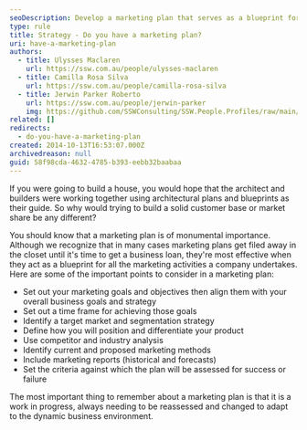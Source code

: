 ```yaml
---
seoDescription: Develop a marketing plan that serves as a blueprint for your business's marketing activities, helping you achieve your goals and stay competitive.
type: rule
title: Strategy - Do you have a marketing plan?
uri: have-a-marketing-plan
authors:
  - title: Ulysses Maclaren
    url: https://ssw.com.au/people/ulysses-maclaren
  - title: Camilla Rosa Silva
    url: https://ssw.com.au/people/camilla-rosa-silva
  - title: Jerwin Parker Roberto
    url: https://ssw.com.au/people/jerwin-parker
    img: https://github.com/SSWConsulting/SSW.People.Profiles/raw/main/Jerwin-Parker/Images/Jerwin-Parker-Profile.jpg
related: []
redirects:
  - do-you-have-a-marketing-plan
created: 2014-10-13T16:53:07.000Z
archivedreason: null
guid: 58f98cda-4632-4785-b393-eebb32baabaa
---
```


If you were going to build a house, you would hope that the architect and builders were working together using architectural plans and blueprints as their guide. So why would trying to build a solid customer base or market share be any different?

You should know that a marketing plan is of monumental importance. Although we recognize that in many cases marketing plans get filed away in the closet until it's time to get a business loan, they're most effective when they act as a blueprint for all the marketing activities a company undertakes.
Here are some of the important points to consider in a marketing plan:

- Set out your marketing goals and objectives then align them with your overall business goals and strategy
- Set out a time frame for achieving those goals
- Identify a target market and segmentation strategy
- Define how you will position and differentiate your product
- Use competitor and industry analysis
- Identify current and proposed marketing methods
- Include marketing reports (historical and forecasts)
- Set the criteria against which the plan will be assessed for success or failure

The most important thing to remember about a marketing plan is that it is a work in progress, always needing to be reassessed and changed to adapt to the dynamic business environment.
